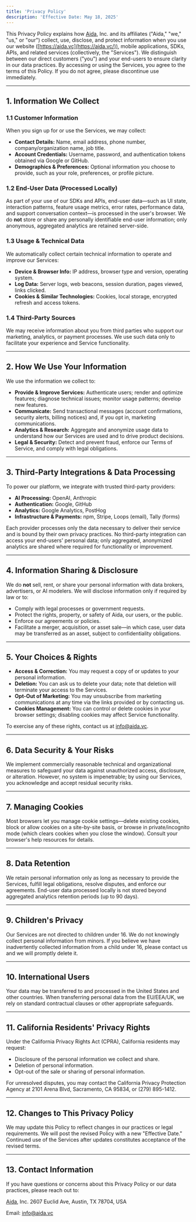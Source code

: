 ```yaml
---
title: 'Privacy Policy'
description: 'Effective Date: May 18, 2025'
---
```


This Privacy Policy explains how [Aida](http://aida.vc/), Inc. and its affiliates ("Aida," "we," "us," or "our") collect, use, disclose, and protect information when you use our website ([https://aida.vc](https://aida.vc/)), mobile applications, SDKs, APIs, and related services (collectively, the "Services"). We distinguish between our direct customers ("you") and your end-users to ensure clarity in our data practices. By accessing or using the Services, you agree to the terms of this Policy. If you do not agree, please discontinue use immediately.

---

## 1. Information We Collect

### 1.1 Customer Information

When you sign up for or use the Services, we may collect:

- **Contact Details:** Name, email address, phone number, company/organization name, job title.
- **Account Credentials:** Username, password, and authentication tokens obtained via Google or GitHub.
- **Demographics & Preferences:** Optional information you choose to provide, such as your role, preferences, or profile picture.

### 1.2 End-User Data (Processed Locally)

As part of your use of our SDKs and APIs, end-user data—such as UI state, interaction patterns, feature usage metrics, error rates, performance data, and support conversation context—is processed in the user's browser. We do **not** store or share any personally identifiable end-user information; only anonymous, aggregated analytics are retained server-side.

### 1.3 Usage & Technical Data

We automatically collect certain technical information to operate and improve our Services:

- **Device & Browser Info:** IP address, browser type and version, operating system.
- **Log Data:** Server logs, web beacons, session duration, pages viewed, links clicked.
- **Cookies & Similar Technologies:** Cookies, local storage, encrypted refresh and access tokens.

### 1.4 Third-Party Sources

We may receive information about you from third parties who support our marketing, analytics, or payment processes. We use such data only to facilitate your experience and Service functionality.

---

## 2. How We Use Your Information

We use the information we collect to:

- **Provide & Improve Services:** Authenticate users; render and optimize features; diagnose technical issues; monitor usage patterns; develop new features.
- **Communicate:** Send transactional messages (account confirmations, security alerts, billing notices) and, if you opt in, marketing communications.
- **Analytics & Research:** Aggregate and anonymize usage data to understand how our Services are used and to drive product decisions.
- **Legal & Security:** Detect and prevent fraud, enforce our Terms of Service, and comply with legal obligations.

---

## 3. Third-Party Integrations & Data Processing

To power our platform, we integrate with trusted third-party providers:

- **AI Processing:** OpenAI, Anthropic
- **Authentication:** Google, GitHub
- **Analytics:** Google Analytics, PostHog
- **Infrastructure & Payments:** npm, Stripe, Loops (email), Tally (forms)

Each provider processes only the data necessary to deliver their service and is bound by their own privacy practices. No third-party integration can access your end-users' personal data; only aggregated, anonymized analytics are shared where required for functionality or improvement.

---

## 4. Information Sharing & Disclosure

We do **not** sell, rent, or share your personal information with data brokers, advertisers, or AI modelers. We will disclose information only if required by law or to:

- Comply with legal processes or government requests.
- Protect the rights, property, or safety of Aida, our users, or the public.
- Enforce our agreements or policies.
- Facilitate a merger, acquisition, or asset sale—in which case, user data may be transferred as an asset, subject to confidentiality obligations.

---

## 5. Your Choices & Rights

- **Access & Correction:** You may request a copy of or updates to your personal information.
- **Deletion:** You can ask us to delete your data; note that deletion will terminate your access to the Services.
- **Opt-Out of Marketing:** You may unsubscribe from marketing communications at any time via the links provided or by contacting us.
- **Cookies Management:** You can control or delete cookies in your browser settings; disabling cookies may affect Service functionality.

To exercise any of these rights, contact us at [info@aida.vc](mailto:info@aida.vc).

---

## 6. Data Security & Your Risks

We implement commercially reasonable technical and organizational measures to safeguard your data against unauthorized access, disclosure, or alteration. However, no system is impenetrable; by using our Services, you acknowledge and accept residual security risks.

---

## 7. Managing Cookies

Most browsers let you manage cookie settings—delete existing cookies, block or allow cookies on a site-by-site basis, or browse in private/incognito mode (which clears cookies when you close the window). Consult your browser's help resources for details.

---

## 8. Data Retention

We retain personal information only as long as necessary to provide the Services, fulfill legal obligations, resolve disputes, and enforce our agreements. End-user data processed locally is not stored beyond aggregated analytics retention periods (up to 90 days).

---

## 9. Children's Privacy

Our Services are not directed to children under 16. We do not knowingly collect personal information from minors. If you believe we have inadvertently collected information from a child under 16, please contact us and we will promptly delete it.

---

## 10. International Users

Your data may be transferred to and processed in the United States and other countries. When transferring personal data from the EU/EEA/UK, we rely on standard contractual clauses or other appropriate safeguards.

---

## 11. California Residents' Privacy Rights

Under the California Privacy Rights Act (CPRA), California residents may request:

- Disclosure of the personal information we collect and share.
- Deletion of personal information.
- Opt-out of the sale or sharing of personal information.

For unresolved disputes, you may contact the California Privacy Protection Agency at 2101 Arena Blvd, Sacramento, CA 95834, or (279) 895-1412.

---

## 12. Changes to This Privacy Policy

We may update this Policy to reflect changes in our practices or legal requirements. We will post the revised Policy with a new "Effective Date." Continued use of the Services after updates constitutes acceptance of the revised terms.

---

## 13. Contact Information

If you have questions or concerns about this Privacy Policy or our data practices, please reach out to:

[Aida](http://aida.vc/), Inc.
2607 Euclid Ave, Austin, TX 78704, USA

Email: [info@aida.vc](mailto:info@aida.vc)
